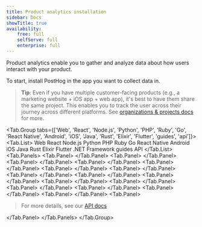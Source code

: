 ```yaml
---
title: Product analytics installation
sidebar: Docs
showTitle: true
availability:
    free: full
    selfServe: full
    enterprise: full
---
```


Product analytics enable you to gather and analyze data about how users interact with your product. 

To start, install PostHog in the app you want to collect data in.

> **Tip**: Even if you have multiple customer-facing products (e.g., a marketing website + iOS app + web app), it's best to have them share the same project. This enables you to track the user across their journey across different platforms. See [organizations & projects docs](/manual/organizations-and-projects) for more.

<!-- prettier-ignore -->
<Tab.Group tabs={['Web', 'React', 'Node.js', 'Python', 'PHP', 'Ruby', 'Go', 'React Native', 'Android', 'iOS', 'Java', 'Rust', 'Elixir', 'Flutter', 'guides', 'api']}>
    <Tab.List>
        <Tab>Web</Tab>
        <Tab>React</Tab>
        <Tab>Node.js</Tab>
        <Tab>Python</Tab>
        <Tab>PHP</Tab>
        <Tab>Ruby</Tab>
        <Tab>Go</Tab>
        <Tab>React Native</Tab>
        <Tab>Android</Tab>
        <Tab>iOS</Tab>
        <Tab>Java</Tab>
        <Tab>Rust</Tab>
        <Tab>Elixir</Tab>
        <Tab>Flutter</Tab>
        <Tab>.NET</Tab>
        <Tab count="11">Framework guides</Tab>
        <Tab>API</Tab>
    </Tab.List>
    <Tab.Panels>
            <Tab.Panel>
            <WebInstall />
        </Tab.Panel>
        <Tab.Panel>
            <ReactInstall />
        </Tab.Panel>
        <Tab.Panel>
            <NodeInstall />
        </Tab.Panel>
        <Tab.Panel>
            <PythonInstall />
        </Tab.Panel>
        <Tab.Panel>
            <PHPInstall />
        </Tab.Panel>
        <Tab.Panel>
            <RubyInstall />
        </Tab.Panel>
        <Tab.Panel>
            <GoInstall />
        </Tab.Panel>
        <Tab.Panel>
            <ReactNativeInstall />
        </Tab.Panel>
        <Tab.Panel>
            <AndroidInstall />
        </Tab.Panel>
        <Tab.Panel>
            <IOSInstall />
        </Tab.Panel>
        <Tab.Panel>
            <JavaInstall />
        </Tab.Panel>
        <Tab.Panel>
           <RustInstall />
        </Tab.Panel>
        <Tab.Panel>
            <ElixirInstall />
        </Tab.Panel>
        <Tab.Panel>
           <FlutterInstall />
        </Tab.Panel>
        <Tab.Panel>
            <DotNetInstall />
        </Tab.Panel>
        <Tab.Panel>
            <Frameworks />
        </Tab.Panel>
        <Tab.Panel>
            <APIInstall />
            <blockquote>
            For more details, see our <a href="/docs/api">API docs</a>
            </blockquote>
        </Tab.Panel>
    </Tab.Panels>
</Tab.Group>